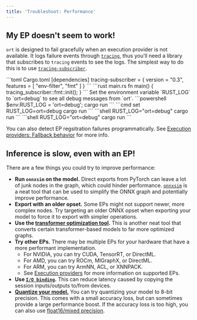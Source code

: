 ```yaml
---
title: 'Troubleshoot: Performance'
---
```


## My EP doesn't seem to work!
`ort` is designed to fail gracefully when an execution provider is not available. It logs failure events through [`tracing`](https://crates.io/crates/tracing), thus you'll need a library that subscribes to `tracing` events to see the logs. The simplest way to do this is to use [`tracing-subscriber`](https://crates.io/crates/tracing-subscriber).

<Steps>
    <Step title="Add tracing-subscriber to your dependencies">
        ```toml Cargo.toml
        [dependencies]
        tracing-subscriber = { version = "0.3", features = [ "env-filter", "fmt" ] }
        ```
    </Step>
    <Step title="Initialize the subscriber in the main function">
        ```rust main.rs
        fn main() {
            tracing_subscriber::fmt::init();
        }
        ```
    </Step>
    <Step title="Show debug messages from ort">
        Set the environment variable `RUST_LOG` to `ort=debug` to see all debug messages from `ort`.
        <Tabs>
            <Tab title="Windows (PowerShell)">
                ```powershell
                $env:RUST_LOG = 'ort=debug';
                cargo run
                ```
            </Tab>
            <Tab title="Windows (Command Prompt)">
                ```cmd
                set RUST_LOG=ort=debug
                cargo run
                ```
            </Tab>
            <Tab title="Linux">
                ```shell
                RUST_LOG="ort=debug" cargo run
                ```
            </Tab>
            <Tab title="macOS">
                ```shell
                RUST_LOG="ort=debug" cargo run
                ```
            </Tab>
        </Tabs>
    </Step>
</Steps>

<Note>You can also detect EP regsitration failures programmatically. See [Execution providers: Fallback behavior](/perf/execution-providers#fallback-behavior) for more info.</Note>

## Inference is slow, even with an EP!
There are a few things you could try to improve performance:
- **Run `onnxsim` on the model.** Direct exports from PyTorch can leave a lot of junk nodes in the graph, which could hinder performance. [`onnxsim`](https://github.com/daquexian/onnx-simplifier) is a neat tool that can be used to simplify the ONNX graph and potentially improve performance.
- **Export with an older opset.** Some EPs might not support newer, more complex nodes. Try targeting an older ONNX opset when exporting your model to force it to export with simpler operations.
- **Use the [transformer optimization tool](https://github.com/microsoft/onnxruntime/tree/main/onnxruntime/python/tools/transformers).** This is another neat tool that converts certain transformer-based models to far more optimized graphs.
- **Try other EPs.** There may be multiple EPs for your hardware that have a more performant implementation.
    - For NVIDIA, you can try CUDA, TensorRT, or DirectML.
    - For AMD, you can try ROCm, MIGraphX, or DirectML. 
    - For ARM, you can try ArmNN, ACL, or XNNPACK.
    - See [Execution providers](/perf/execution-providers) for more information on supported EPs.
- **Use [`I/O binding`](/perf/io-binding).** This can reduce latency caused by copying the session inputs/outputs to/from devices.
- **[Quantize your model.](https://onnxruntime.ai/docs/performance/model-optimizations/quantization.html)** You can try quantizing your model to 8-bit precision. This comes with a small accuracy loss, but can sometimes provide a large performance boost. If the accuracy loss is too high, you can also use [float16/mixed precision](https://onnxruntime.ai/docs/performance/model-optimizations/float16.html).
